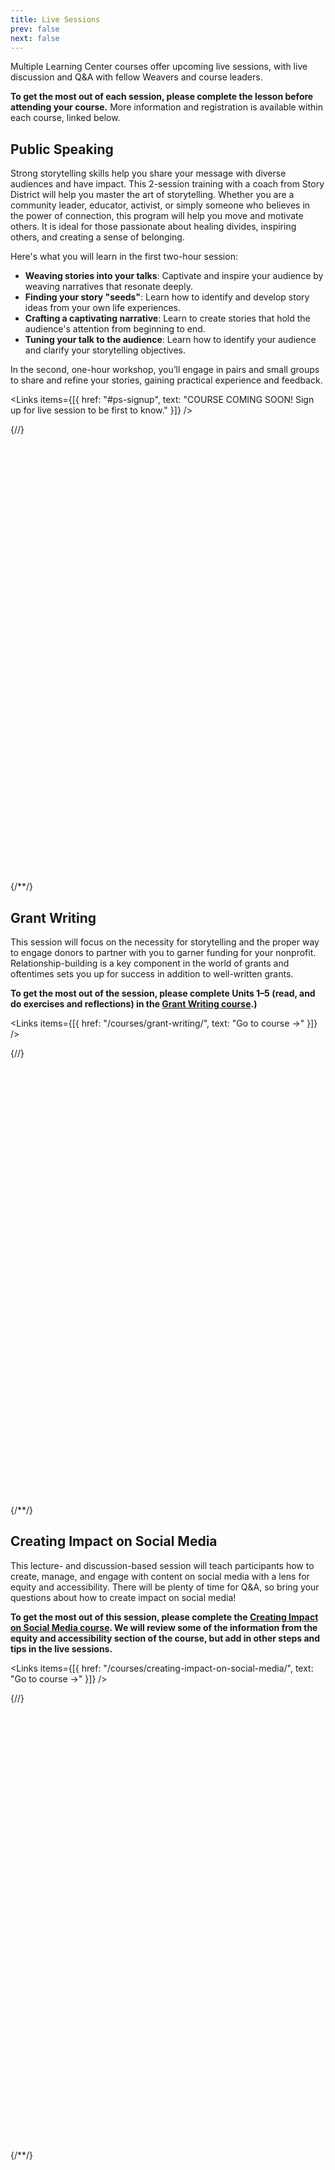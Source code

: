 ```yaml
---
title: Live Sessions
prev: false
next: false
---
```


Multiple Learning Center courses offer upcoming live sessions, with live discussion and Q&A with fellow Weavers and course leaders.

**To get the most out of each session, please complete the lesson before attending your course.** More information and registration is available within each course, linked below.

## Public Speaking

Strong storytelling skills help you share your message with diverse audiences and have impact. This 2-session training with a coach from Story District will help you master the art of storytelling. Whether you are a community leader, educator, activist, or simply someone who believes in the power of connection, this program will help you move and motivate others. It is ideal for those passionate about healing divides, inspiring others, and creating a sense of belonging.

Here's what you will learn in the first two-hour session:

- **Weaving stories into your talks**: Captivate and inspire your audience by weaving narratives that resonate deeply.
- **Finding your story "seeds"**: Learn how to identify and develop story ideas from your own life experiences.
- **Crafting a captivating narrative**: Learn to create stories that hold the audience's attention from beginning to end.
- **Tuning your talk to the audience**: Learn how to identify your audience and clarify your storytelling objectives.

In the second, one-hour workshop, you’ll engage in pairs and small groups to share and refine your stories, gaining practical experience and feedback.

<Links
  items={[{
    href: "#ps-signup",
    text: "COURSE COMING SOON! Sign up for live session to be first to know."
  }]}
/>

{/*<!-- Calendly inline widget begin -->*/}
<div id="ps-signup" class="calendly-inline-widget" data-url="https://calendly.com/weareweavers/public-speaking-trainings?hide_event_type_details=1&hide_gdpr_banner=1" style="min-width:320px;height:700px;"></div>
<script type="text/javascript" src="https://assets.calendly.com/assets/external/widget.js" async></script>
{/*<!-- Calendly inline widget end -->*/}

## Grant Writing

This session will focus on the necessity for storytelling and the proper way to engage donors to partner with you to garner funding for your nonprofit. Relationship-building is a key component in the world of grants and oftentimes sets you up for success in addition to well-written grants.

**To get the most out of the session, please complete Units 1–5 (read, and do exercises and reflections) in the [Grant Writing course](/courses/grant-writing/).)**

<Links
  items={[{
    href: "/courses/grant-writing/",
    text: "Go to course →"
  }]}
/>

{/*<!-- Calendly inline widget begin -->*/}
<div class="calendly-inline-widget" data-url="https://calendly.com/grantwriting-learning-center?hide_event_type_details=1&hide_gdpr_banner=1" style="min-width:320px;height:700px;"></div>
<script type="text/javascript" src="https://assets.calendly.com/assets/external/widget.js" async></script>
{/*<!-- Calendly inline widget end -->*/}

## Creating Impact on Social Media

This lecture- and discussion-based session will teach participants how to create, manage, and engage with content on social media with a lens for equity and accessibility. There will be plenty of time for Q&A, so bring your questions about how to create impact on social media!

**To get the most out of this session, please complete the [Creating Impact on Social Media course](/courses/creating-impact-on-social-media/). We will review some of the information from the equity and accessibility section of the course, but add in other steps and tips in the live sessions.**

<Links
  items={[{
    href: "/courses/creating-impact-on-social-media/",
    text: "Go to course →"
  }]}
/>

{/*<!-- Calendly inline widget begin -->*/}
<div class="calendly-inline-widget" data-url="https://calendly.com/social-media-learning-center/infusing-social-media-with-equity-and-accessibility?hide_event_type_details=1&hide_gdpr_banner=1" style="min-width:320px;height:700px;"></div>
<script type="text/javascript" src="https://assets.calendly.com/assets/external/widget.js" async></script>
{/*<!-- Calendly inline widget end -->*/}
